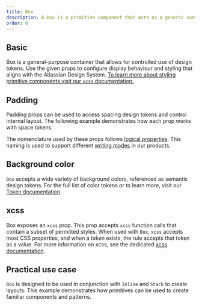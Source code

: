 ```yaml
---
title: Box
description: A box is a primitive component that acts as a generic container, and provides managed access to design tokens.
order: 0
---
```




<CodeDocsHeader
  name="@atlaskit/primitives"
  repository="https://bitbucket.org/atlassian/atlassian-frontend-mirror"
  directoryName="primitives"
/>

## Basic

Box is a general-purpose container that allows for controlled use of design tokens. Use the given props to configure display behaviour and styling that aligns with the Atlassian Design System.
[To learn more about styling primitive components visit our `xcss` documentation.](/components/primitives/xcss/usage)

<Example Component={BoxBasic} packageName="@atlaskit/primitives/box" />

## Padding

Padding props can be used to access spacing design tokens and control internal layout. The following example demonstrates how each prop works with space tokens.

<Example Component={BoxPadding} packageName="@atlaskit/primitives/box" />

The nomenclature used by these props follows [logical properties](https://developer.mozilla.org/en-US/docs/Web/CSS/CSS_Logical_Properties). This naming is used to support different [writing modes](https://developer.mozilla.org/en-US/docs/Web/CSS/writing-mode) in our products.

## Background color

`Box` accepts a wide variety of background colors, referenced as semantic design tokens. For the full list of color tokens or to learn more, visit our [Token documentation](/tokens/design-tokens/).

<Example
  Component={BoxBackgroundColor}
  packageName="@atlaskit/primitives/box"
/>

## xcss

Box exposes an `xcss` prop. This prop accepts `xcss` function calls that contain a subset of permitted styles. When used with `Box`, `xcss` accepts most CSS properties, and when a token exists, the rule accepts that token as a value.
For more information on xcss, see the dedicated [xcss documentation](/components/primitives/xcss).

<Example Component={BoxXcss} packageName="@atlaskit/primitives/box" />

## Practical use case

`Box` is designed to be used in conjunction with `Inline` and `Stack` to create layouts. This example demonstrates how primitives can be used to create familiar components and patterns.

<Example
  Component={BoxPracticalUseCase}
  packageName="@atlaskit/primitives/box"
/>
